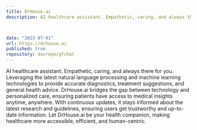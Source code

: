 ```yaml
---
title: DrHouse.ai
description: AI healthcare assistant. Empathetic, caring, and always there for you. Leveraging the latest natural language processing and machine learning technologies to provide accurate diagnostics, treatment suggestions, and general health advice. DrHouse.ai bridges the gap between technology and personalized care, ensuring patients have access to medical insights anytime, anywhere. With continuous updates, it stays informed about the latest research and guidelines, ensuring users get trustworthy and up-to-date information. Let DrHouse.ai be your health companion, making healthcare more accessible, efficient, and human-centric.



date: "2023-07-01"
url: https://drhouse.ai
published: true
repository: davrepo/gfchat
---
```


AI healthcare assistant. Empathetic, caring, and always there for you. Leveraging the latest natural language processing and machine learning technologies to provide accurate diagnostics, treatment suggestions, and general health advice. DrHouse.ai bridges the gap between technology and personalized care, ensuring patients have access to medical insights anytime, anywhere. With continuous updates, it stays informed about the latest research and guidelines, ensuring users get trustworthy and up-to-date information. Let DrHouse.ai be your health companion, making healthcare more accessible, efficient, and human-centric.